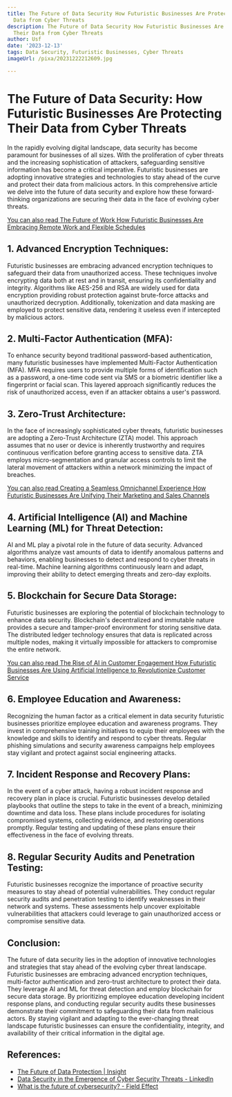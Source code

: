 ```yaml
---
title: The Future of Data Security How Futuristic Businesses Are Protecting Their
  Data from Cyber Threats
description: The Future of Data Security How Futuristic Businesses Are Protecting
  Their Data from Cyber Threats
author: Usf
date: '2023-12-13'
tags: Data Security, Futuristic Businesses, Cyber Threats
imageUrl: /pixa/20231222212609.jpg

---
```

# **The Future of  Data Security: How Futuristic Businesses Are Protecting Their Data from  Cyber Threats**

In the  rapidly evolving digital landscape, data security has become paramount for businesses of all sizes. With the proliferation of cyber threats and the increasing sophistication of attackers, safeguarding  sensitive information has become a critical imperative.  Futuristic businesses are adopting innovative strategies and technologies to stay  ahead of the curve and protect  their data from malicious actors. In this comprehensive article we delve into the future of data  security and explore how these forward-thinking organizations are securing their  data in  the face of evolving  cyber threats.

[You can also read The Future of Work How Futuristic  Businesses Are Embracing Remote Work and Flexible Schedules](The%20Future%20of%20Work%20How%20Futuristic%20Businesses%20Are%20Embracing%20Remote%20Work%20and%20Flexible%20Schedules)


## **1. Advanced Encryption Techniques:**

Futuristic businesses are embracing advanced encryption  techniques to safeguard their data from unauthorized access. These techniques involve encrypting data both  at rest and in transit, ensuring its confidentiality and integrity.  Algorithms like AES-256 and  RSA are widely used  for data encryption providing robust protection against brute-force  attacks and unauthorized decryption. Additionally, tokenization  and  data masking are employed to protect sensitive data, rendering it useless even if intercepted by malicious actors.

## **2. Multi-Factor Authentication (MFA):**

To  enhance security beyond traditional  password-based authentication, many  futuristic businesses have implemented Multi-Factor Authentication (MFA). MFA requires users to provide multiple forms of  identification such as a password,  a one-time code sent via  SMS or a biometric  identifier like  a fingerprint or facial scan. This layered approach significantly reduces  the risk of  unauthorized access, even if an attacker obtains a  user's password.

## **3. Zero-Trust Architecture:**

In  the face of increasingly sophisticated cyber threats, futuristic businesses  are adopting a Zero-Trust Architecture (ZTA) model. This approach assumes that no user or device is inherently trustworthy  and  requires continuous verification before granting access  to sensitive data. ZTA employs  micro-segmentation and granular access controls to  limit the lateral movement  of attackers within a network minimizing the impact of breaches.

[You can also read Creating a Seamless Omnichannel Experience How  Futuristic Businesses Are Unifying  Their Marketing and Sales Channels](Creating%20a%20Seamless%20Omnichannel%20Experience%20How%20Futuristic%20Businesses%20Are%20Unifying%20Their%20Marketing%20and%20Sales%20Channels)


## **4. Artificial Intelligence (AI) and  Machine Learning (ML) for Threat Detection:**

AI and ML play a pivotal role in the future of data security. Advanced algorithms analyze vast amounts of data to identify anomalous patterns and behaviors, enabling businesses to detect and respond to cyber threats in real-time. Machine learning algorithms continuously learn and adapt, improving their ability  to  detect emerging threats and zero-day exploits.

## **5. Blockchain for Secure Data Storage:**

Futuristic businesses are exploring the potential of blockchain technology to enhance data security. Blockchain's decentralized and immutable nature provides a secure and tamper-proof  environment for storing sensitive data. The distributed ledger technology ensures that data is replicated across  multiple nodes, making  it virtually impossible for attackers  to compromise the entire  network.

[You can  also read The Rise of AI in Customer  Engagement How Futuristic Businesses Are Using Artificial Intelligence  to Revolutionize Customer Service](The%20Rise%20of%20AI%20in%20Customer%20Engagement%20How%20Futuristic%20Businesses%20Are%20Using%20Artificial%20Intelligence%20to%20Revolutionize%20Customer%20Service)


## **6. Employee Education  and Awareness:**

Recognizing the human factor as a critical element in data security futuristic businesses prioritize employee  education and awareness programs. They invest in comprehensive  training initiatives to equip their employees with the knowledge and skills to identify and respond to cyber threats. Regular phishing simulations and security awareness campaigns help  employees stay vigilant and protect against social engineering attacks.

## **7. Incident  Response and Recovery Plans:**

In the event of a cyber attack, having a robust incident response and recovery plan in  place  is crucial. Futuristic businesses develop detailed playbooks that outline the steps to take in the event of  a breach, minimizing downtime and data loss. These plans include  procedures for isolating compromised systems, collecting evidence, and restoring operations promptly. Regular testing and updating of these plans ensure their  effectiveness in the face of evolving threats.

## **8. Regular Security Audits and Penetration  Testing:**

Futuristic businesses recognize the importance of proactive security measures to  stay ahead of  potential  vulnerabilities. They conduct regular security audits  and penetration testing to  identify weaknesses in their network and systems. These assessments help uncover exploitable vulnerabilities that attackers could  leverage to gain unauthorized access or compromise sensitive data.

## **Conclusion:**

The future of data security lies in the  adoption of innovative technologies and strategies that stay ahead of the evolving cyber threat landscape. Futuristic businesses are embracing advanced encryption techniques,  multi-factor authentication and zero-trust  architecture to protect  their data. They leverage AI and ML for threat detection and  employ  blockchain for secure data storage. By prioritizing employee education developing incident response plans, and conducting regular security audits these businesses demonstrate  their commitment to safeguarding their data from malicious actors. By staying vigilant and adapting to  the ever-changing threat landscape futuristic businesses can ensure the confidentiality, integrity, and availability of their critical information in the digital age.

## References:
- [The Future of Data Protection | Insight](https://www.insight.com/en_US/content-and-resources/2022/the-future-of-data-protection.html)
- [Data Security in the Emergence of Cyber Security Threats - LinkedIn](https://www.linkedin.com/pulse/data-security-emergence-cyber-threats-brilliantccit)
- [What is the future of cybersecurity? - Field Effect](https://fieldeffect.com/blog/what-is-the-future-of-cyber-security)

